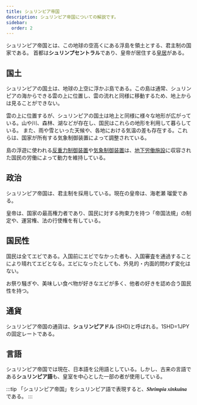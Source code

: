 ```yaml
---
title: シュリンピア帝国
description: シュリンピア帝国についての解説です。
sidebar:
  order: 2
---
```


シュリンピア帝国とは、この地球の空高くにある浮島を領土とする、君主制の国家である。
首都は**シュリンプセントラル**であり、皇帝が居住する[皇居](imperial-palace)がある。

## 国土
シュリンピアの国土は、地球の上空に浮かぶ島である。この島は通常、シュリンピアの海からできる雲の上に位置し、雲の流れと同様に移動するため、地上からは見ることができない。

雲の上に位置するが、シュリンピアの国土は地上と同様に様々な地形が広がっている。山や川、森林、湖などが存在し、国民はこれらの地形を利用して暮らしている。
また、雨や雪といった天候や、各地における気温の差も存在する。これらは、国家が所有する気象制御装置によって調整されている。

島の浮遊に使われる[反重力制御装置](antigravity-controller)や[気象制御装置](weather-controller)は、[地下労働施設](undercamp)に収容された国民の労働によって動力を維持している。

## 政治
シュリンピア帝国は、君主制を採用している。現在の皇帝は、海老瀬 瑠愛である。

皇帝は、国家の最高権力者であり、国民に対する拘束力を持つ「帝国法規」の制定や、運営権、法の行使権を有している。

## 国民性
国民は全てエビである。入国前にエビでなかった者も、入国審査を通過することにより晴れてエビとなる。エビになったとしても、外見的・内面的問わず変化はない。

お祭り騒ぎや、美味しい食べ物が好きなエビが多く、他者の好きを認め合う国民性を持つ。

## 通貨
シュリンピア帝国の通貨は、**シュリンピアドル** (SHD)と呼ばれる。1SHD=1JPYの固定レートである。

## 言語
シュリンピア帝国では現在、日本語を公用語としている。しかし、古来の言語である**シュリンピア語**も、皇室を中心とした一部の者が使用している。

:::tip
「シュリンピア帝国」をシュリンピア語で表現すると、<span style="font-family: serif">**_Shrimpia xinkuina_**</span> である。
:::
